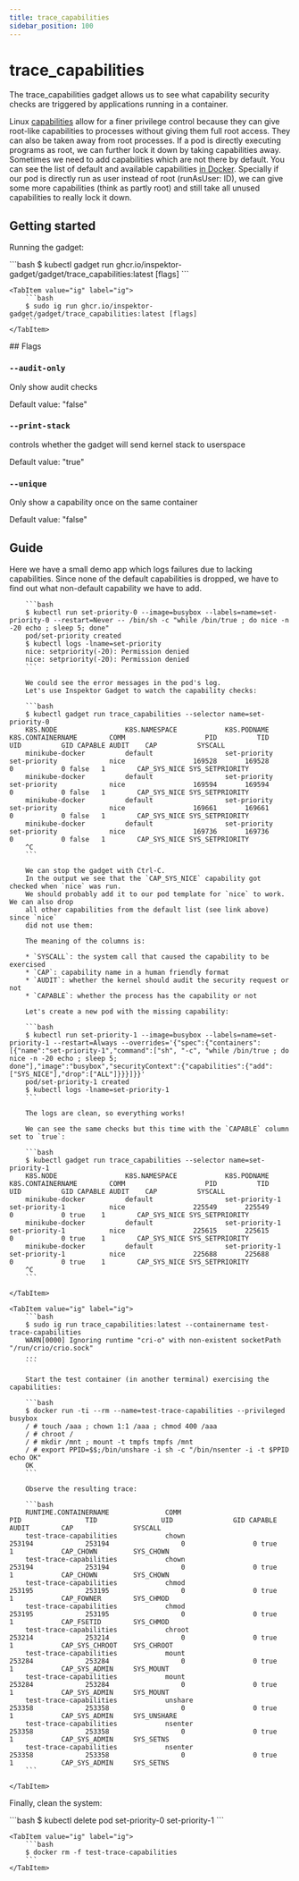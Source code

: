 ```yaml
---
title: trace_capabilities
sidebar_position: 100
---
```



# trace_capabilities

The trace_capabilities gadget allows us to see what capability security checks are triggered by applications
running in a container.

Linux [capabilities](https://man7.org/linux/man-pages/man7/capabilities.7.html) allow for a finer
privilege control because they can give root-like capabilities to processes without giving them full
root access. They can also be taken away from root processes. If a pod is directly executing
programs as root, we can further lock it down by taking capabilities away. Sometimes we need to add
capabilities which are not there by default. You can see the list of default and available
capabilities [in
Docker](https://docs.docker.com/engine/reference/run/#runtime-privilege-and-linux-capabilities).
Specially if our pod is directly run as user instead of root (runAsUser: ID), we can give some more
capabilities (think as partly root) and still take all unused capabilities to really lock it down.

## Getting started

Running the gadget:

<Tabs groupId="env">
    <TabItem value="kubectl-gadget" label="kubectl gadget">
        ```bash
        $ kubectl gadget run ghcr.io/inspektor-gadget/gadget/trace_capabilities:latest [flags]
        ```
    </TabItem>

    <TabItem value="ig" label="ig">
        ```bash
        $ sudo ig run ghcr.io/inspektor-gadget/gadget/trace_capabilities:latest [flags]
        ```
    </TabItem>
</Tabs>
## Flags

### `--audit-only`

Only show audit checks

Default value: "false"

### `--print-stack`

controls whether the gadget will send kernel stack to userspace

Default value: "true"

### `--unique`

Only show a capability once on the same container

Default value: "false"

## Guide

<Tabs groupId="env">
    <TabItem value="kubectl-gadget" label="kubectl gadget">
        Here we have a small demo app which logs failures due to lacking capabilities.
        Since none of the default capabilities is dropped, we have to find
        out what non-default capability we have to add.

        ```bash
        $ kubectl run set-priority-0 --image=busybox --labels=name=set-priority-0 --restart=Never -- /bin/sh -c "while /bin/true ; do nice -n -20 echo ; sleep 5; done"
        pod/set-priority created
        $ kubectl logs -lname=set-priority
        nice: setpriority(-20): Permission denied
        nice: setpriority(-20): Permission denied
        ```

        We could see the error messages in the pod's log.
        Let's use Inspektor Gadget to watch the capability checks:

        ```bash
        $ kubectl gadget run trace_capabilities --selector name=set-priority-0
        K8S.NODE                 K8S.NAMESPACE            K8S.PODNAME              K8S.CONTAINERNAME        COMM                    PID          TID          UID          GID CAPABLE AUDIT    CAP          SYSCALL
        minikube-docker          default                  set-priority             set-priority             nice                 169528       169528            0            0 false   1        CAP_SYS_NICE SYS_SETPRIORITY
        minikube-docker          default                  set-priority             set-priority             nice                 169594       169594            0            0 false   1        CAP_SYS_NICE SYS_SETPRIORITY
        minikube-docker          default                  set-priority             set-priority             nice                 169661       169661            0            0 false   1        CAP_SYS_NICE SYS_SETPRIORITY
        minikube-docker          default                  set-priority             set-priority             nice                 169736       169736            0            0 false   1        CAP_SYS_NICE SYS_SETPRIORITY
        ^C
        ```

        We can stop the gadget with Ctrl-C.
        In the output we see that the `CAP_SYS_NICE` capability got checked when `nice` was run.
        We should probably add it to our pod template for `nice` to work. We can also drop
        all other capabilities from the default list (see link above) since `nice`
        did not use them:

        The meaning of the columns is:

        * `SYSCALL`: the system call that caused the capability to be exercised
        * `CAP`: capability name in a human friendly format
        * `AUDIT`: whether the kernel should audit the security request or not
        * `CAPABLE`: whether the process has the capability or not

        Let's create a new pod with the missing capability:

        ```bash
        $ kubectl run set-priority-1 --image=busybox --labels=name=set-priority-1 --restart=Always --overrides='{"spec":{"containers":[{"name":"set-priority-1","command":["sh", "-c", "while /bin/true ; do nice -n -20 echo ; sleep 5; done"],"image":"busybox","securityContext":{"capabilities":{"add":["SYS_NICE"],"drop":["ALL"]}}}]}}'
        pod/set-priority-1 created
        $ kubectl logs -lname=set-priority-1
        ```

        The logs are clean, so everything works!

        We can see the same checks but this time with the `CAPABLE` column set to `true`:

        ```bash
        $ kubectl gadget run trace_capabilities --selector name=set-priority-1
        K8S.NODE                 K8S.NAMESPACE            K8S.PODNAME              K8S.CONTAINERNAME        COMM                    PID          TID          UID          GID CAPABLE AUDIT    CAP          SYSCALL
        minikube-docker          default                  set-priority-1           set-priority-1           nice                 225549       225549            0            0 true    1        CAP_SYS_NICE SYS_SETPRIORITY
        minikube-docker          default                  set-priority-1           set-priority-1           nice                 225615       225615            0            0 true    1        CAP_SYS_NICE SYS_SETPRIORITY
        minikube-docker          default                  set-priority-1           set-priority-1           nice                 225688       225688            0            0 true    1        CAP_SYS_NICE SYS_SETPRIORITY
        ^C
        ```

    </TabItem>

    <TabItem value="ig" label="ig">
        ```bash
        $ sudo ig run trace_capabilities:latest --containername test-trace-capabilities
        WARN[0000] Ignoring runtime "cri-o" with non-existent socketPath "/run/crio/crio.sock"
        ...
        ```

        Start the test container (in another terminal) exercising the capabilities:

        ```bash
        $ docker run -ti --rm --name=test-trace-capabilities --privileged busybox
        / # touch /aaa ; chown 1:1 /aaa ; chmod 400 /aaa
        / # chroot /
        / # mkdir /mnt ; mount -t tmpfs tmpfs /mnt
        / # export PPID=$$;/bin/unshare -i sh -c "/bin/nsenter -i -t $PPID echo OK"
        OK
        ```

        Observe the resulting trace:

        ```bash
        RUNTIME.CONTAINERNAME              COMM                            PID                TID                UID               GID CAPABLE     AUDIT        CAP               SYSCALL
        test-trace-capabilities            chown                        253194             253194                  0                 0 true        1            CAP_CHOWN         SYS_CHOWN
        test-trace-capabilities            chown                        253194             253194                  0                 0 true        1            CAP_CHOWN         SYS_CHOWN
        test-trace-capabilities            chmod                        253195             253195                  0                 0 true        1            CAP_FOWNER        SYS_CHMOD
        test-trace-capabilities            chmod                        253195             253195                  0                 0 true        1            CAP_FSETID        SYS_CHMOD
        test-trace-capabilities            chroot                       253214             253214                  0                 0 true        1            CAP_SYS_CHROOT    SYS_CHROOT
        test-trace-capabilities            mount                        253284             253284                  0                 0 true        1            CAP_SYS_ADMIN     SYS_MOUNT
        test-trace-capabilities            mount                        253284             253284                  0                 0 true        1            CAP_SYS_ADMIN     SYS_MOUNT
        test-trace-capabilities            unshare                      253358             253358                  0                 0 true        1            CAP_SYS_ADMIN     SYS_UNSHARE
        test-trace-capabilities            nsenter                      253358             253358                  0                 0 true        1            CAP_SYS_ADMIN     SYS_SETNS
        test-trace-capabilities            nsenter                      253358             253358                  0                 0 true        1            CAP_SYS_ADMIN     SYS_SETNS
        ```

    </TabItem>
</Tabs>

Finally, clean the system:

<Tabs groupId="env">
    <TabItem value="kubectl-gadget" label="kubectl gadget">
        ```bash
        $ kubectl delete pod set-priority-0 set-priority-1
        ```
    </TabItem>

    <TabItem value="ig" label="ig">
        ```bash
        $ docker rm -f test-trace-capabilities
        ```
    </TabItem>
</Tabs>
